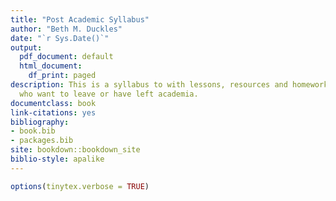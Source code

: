 ```yaml
--- 
title: "Post Academic Syllabus"
author: "Beth M. Duckles"
date: "`r Sys.Date()`"
output:
  pdf_document: default
  html_document:
    df_print: paged
description: This is a syllabus to with lessons, resources and homework for people
  who want to leave or have left academia.
documentclass: book
link-citations: yes
bibliography:
- book.bib
- packages.bib
site: bookdown::bookdown_site
biblio-style: apalike
---
```

```r
options(tinytex.verbose = TRUE)
```



